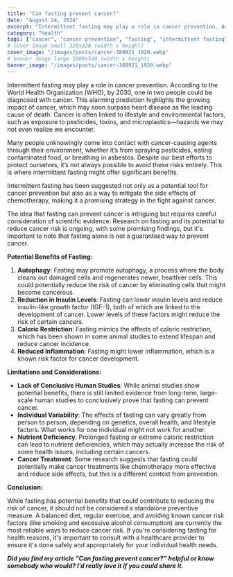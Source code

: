 ```yaml
---
title: "Can fasting prevent cancer?"
date: "August 24, 2024"
excerpt: "Intermittent fasting may play a role in cancer prevention. According to the World Health Organization (WHO), by 2030, one in two people could be diagnosed with cancer. This alarming prediction highlights the growing impact of cancer, which may soon surpass heart disease as the leading cause of death. "
category: "Health"
tags: ["cancer", "cancer prevention", "fasting", "intermittent fasting", "autophagy", "healthy aging", "longevity", "fasting benefits"]
# cover image small 320x320 (width x height)
cover_image: "/images/posts/cancer-389921_1920.webp"
# banner image large 1080x540 (width x height)
banner_image: "/images/posts/cancer-389921_1920.webp"
---
```


  

Intermittent fasting may play a role in cancer prevention. According to the World Health Organization (WHO), by 2030, one in two people could be diagnosed with cancer. This alarming prediction highlights the growing impact of cancer, which may soon surpass heart disease as the leading cause of death. Cancer is often linked to lifestyle and environmental factors, such as exposure to pesticides, toxins, and microplastics—hazards we may not even realize we encounter.

Many people unknowingly come into contact with cancer-causing agents through their environment, whether it’s from spraying pesticides, eating contaminated food, or breathing in asbestos. Despite our best efforts to protect ourselves, it’s not always possible to avoid these risks entirely. This is where intermittent fasting might offer significant benefits.

Intermittent fasting has been suggested not only as a potential tool for cancer prevention but also as a way to mitigate the side effects of chemotherapy, making it a promising strategy in the fight against cancer.

The idea that fasting can prevent cancer is intriguing but requires careful consideration of scientific evidence. Research on fasting and its potential to reduce cancer risk is ongoing, with some promising findings, but it's important to note that fasting alone is not a guaranteed way to prevent cancer.

**Potential Benefits of Fasting:**

1.  **Autophagy**: Fasting may promote autophagy, a process where the body cleans out damaged cells and regenerates newer, healthier cells. This could potentially reduce the risk of cancer by eliminating cells that might become cancerous.
2.  **Reduction in Insulin Levels**: Fasting can lower insulin levels and reduce insulin-like growth factor (IGF-1), both of which are linked to the development of cancer. Lower levels of these factors might reduce the risk of certain cancers.
3.  **Caloric Restriction**: Fasting mimics the effects of caloric restriction, which has been shown in some animal studies to extend lifespan and reduce cancer incidence.
4.  **Reduced Inflammation**: Fasting might lower inflammation, which is a known risk factor for cancer development.

**Limitations and Considerations:**

-   **Lack of Conclusive Human Studies**: While animal studies show potential benefits, there is still limited evidence from long-term, large-scale human studies to conclusively prove that fasting can prevent cancer.
-   **Individual Variability**: The effects of fasting can vary greatly from person to person, depending on genetics, overall health, and lifestyle factors. What works for one individual might not work for another.
-   **Nutrient Deficiency**: Prolonged fasting or extreme caloric restriction can lead to nutrient deficiencies, which may actually increase the risk of some health issues, including certain cancers.
-   **Cancer Treatment**: Some research suggests that fasting could potentially make cancer treatments like chemotherapy more effective and reduce side effects, but this is a different context from prevention.

**Conclusion:**

While fasting has potential benefits that could contribute to reducing the risk of cancer, it should not be considered a standalone preventive measure. A balanced diet, regular exercise, and avoiding known cancer risk factors (like smoking and excessive alcohol consumption) are currently the most reliable ways to reduce cancer risk. If you're considering fasting for health reasons, it's important to consult with a healthcare provider to ensure it's done safely and appropriately for your individual health needs.

**_Did you find my article “Can fasting prevent cancer?” helpful or know somebody who would? I’d really love it if you could share it._**
